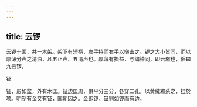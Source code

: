 ```yaml
---
---
---
```

title: 云锣
---



云锣十面，共一木架。架下有短柄，左手持而右手以搥击之。锣之大小皆同，而以厚薄分声之清浊，凡五正声、五清声也。厚薄有损益，与编钟同，即云璈也，俗曰九云锣。

钲

钲，形如盆，外有木匡。钲边匡周，俱平分三分，各穿二孔，以黄绒縧系之，挂於项。明制有金又有钲，国朝因之。金即锣，钲则如锣而有边。